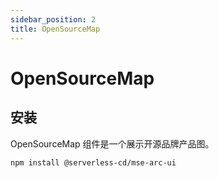 ```yaml
---
sidebar_position: 2
title: OpenSourceMap
---
```



# OpenSourceMap

## 安装

OpenSourceMap 组件是一个展示开源品牌产品图。

```bash
npm install @serverless-cd/mse-arc-ui
```

<CodeBase codeSource={tmpl}>
  <OpenSourceMap />
</CodeBase>
